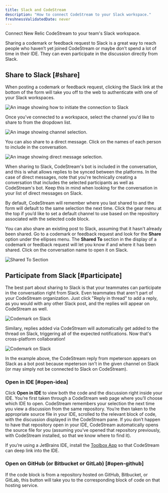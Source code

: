 ```yaml
---
title: Slack and CodeStream
description: "How to connect CodeStream to your Slack workspace."
freshnessValidatedDate: never
---
```








Connect New Relic CodeStream to your team's Slack workspace.

Sharing a codemark or feedback request to Slack is a great way to reach people who haven’t yet joined CodeStream or maybe don’t spend a lot of time in their IDE. They can even participate in the discussion directly from Slack.

## Share to Slack [#share]

When posting a codemark or feedback request, clicking the Slack link at the bottom of the form will take you off to the web to authenticate with one of your Slack workspaces.

<img
  title="Slack basic"
  alt="An image showing how to initiate the connection to Slack"
  src={codestreamCodemarkSlackUnauthenticated}
/>

Once you’ve connected to a workspace, select the channel you'd like to share to from the dropdown list.

<img
  title="Slack channels"
  alt="An image showing channel selection."
  src={codestreamChooseSlackChannel}
/>

You can also share to a direct message. Click on the names of each person to include in the conversation. 

<img
  title="Slack channels"
  alt="An image showing direct message selection."
  src={codestreamChooseSlackDirectMessage}
/>

When sharing to Slack, CodeStream's bot is included in the conversation, and this is what allows replies to be synced between the platforms. In the case of direct messages, note that you're technically creating a conversation that includes the selected participants as well as CodeStream's bot. Keep this in mind when looking for the conversation in your list of direct messages on Slack.

By default, CodeStream will remember where you last shared to and the form will default to the same selection the next time. Click the gear menu at the top if you’d like to set a default channel to use based on the repository associated with the selected code block.

You can also share an existing post to Slack, assuming that it hasn't already been shared. Go to a codemark or feedback request and look for the **Share** option under the ellipses menu. The **Shared To** section in the display of a codemark or feedback request will let you know if and where it has been shared. Click on the conversation name to open it on Slack.

<img
  alt="Shared To Section"
  src={codestreamCodemarkSharedtoSlackChannel}
/>

## Participate from Slack [#participate]

The best part about sharing to Slack is that your teammates can participate in the conversation right from Slack. Even teammates that aren't part of your CodeStream organization. Just click "Reply in thread" to add a reply, as you would with any other Slack post, and the replies will appear on CodeStream as well. 

<img
  alt="Codemark on Slack"
  src={codestreamCodemarkonSlack}
/>

Similary, replies added via CodeStream will automatically get added to the thread on Slack, triggering all of the expected notifications. Now that's cross-platform collaboration!

<img
  alt="Codemark on Slack"
  src={codestreamCodemarkSlackvsCodestream}
/>

In the example above, the CodeStream reply from mpeterson appears on Slack as a bot post because mpeterson isn't in the given channel on Slack (or may simply not be connected to Slack on CodeStream).

### Open in IDE [#open-idea]

Click **Open in IDE** to view both the code and the discussion right inside your IDE. You’re first taken through a CodeStream web page where you’ll choose which IDE to open. CodeStream remembers your selection the next time you view a discussion from the same repository. You’re then taken to the appropriate source file in your IDE, scrolled to the relevant block of code, with the discussion displayed in the CodeStream pane. If you don’t happen to have that repository open in your IDE, CodeStream automatically opens the source file for you (assuming you’ve opened that repository previously, with CodeStream installed, so that we know where to find it).

If you’re using a JetBrains IDE, install the [Toolbox App](https://www.jetbrains.com/toolbox-app/) so that CodeStream can deep link into the IDE.

### Open on GitHub (or Bitbucket or GitLab) [#open-github]

If the code block is from a repository hosted on GitHub, Bitbucket, or GitLab, this button will take you to the corresponding block of code on that hosting service.
